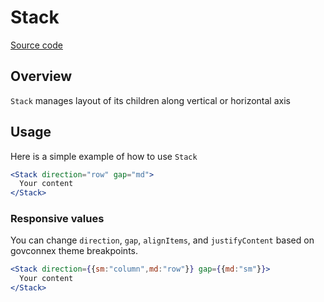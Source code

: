 # Stack
[Source code](https://github.com/GovConnex/UI/tree/main/src/components/Stack)

## Overview
`Stack` manages layout of its children along vertical or horizontal axis

## Usage

Here is a simple example of how to use `Stack`
```jsx
<Stack direction="row" gap="md">
  Your content
</Stack>
```

### Responsive values

You can change `direction`, `gap`, `alignItems`, and `justifyContent` based on govconnex theme breakpoints.

```jsx
<Stack direction={{sm:"column",md:"row"}} gap={{md:"sm"}}>
  Your content
</Stack>
```
